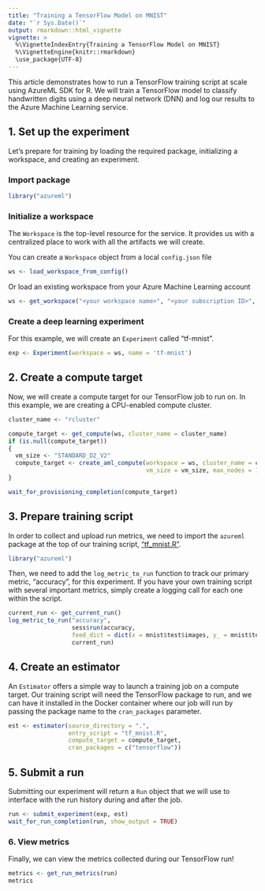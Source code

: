 ```yaml
---
title: "Training a TensorFlow Model on MNIST"
date: "`r Sys.Date()`"
output: rmarkdown::html_vignette
vignette: >
  %\VignetteIndexEntry{Training a TensorFlow Model on MNIST}
  %\VignetteEngine{knitr::rmarkdown}
  \use_package{UTF-8}
---
```


This article demonstrates how to run a TensorFlow training script at scale using AzureML SDK for R. We will train a TensorFlow model to classify handwritten digits using a deep neural network (DNN) and log our results to the Azure Machine Learning service.

## 1. Set up the experiment

Let's prepare for training by loading the required package, initializing a workspace, and creating an experiment.

### Import package
```R
library("azureml")
```

### Initialize a workspace

The `Workspace` is the top-level resource for the service. It provides us with a centralized place to work with all the artifacts we will create. 

You can create a `Workspace` object from a local `config.json` file
```R
ws <- load_workspace_from_config()
```

Or load an existing workspace from your Azure Machine Learning account
```R
ws <- get_workspace("<your workspace name>", "<your subscription ID>", "<your resource group>")
```

### Create a deep learning experiment

For this example, we will create an `Experiment` called "tf-mnist".

```R
exp <- Experiment(workspace = ws, name = 'tf-mnist')
```

## 2. Create a compute target

Now, we will create a compute target for our TensorFlow job to run on. In this example, we are creating a CPU-enabled compute cluster.
```R
cluster_name <- "rcluster"

compute_target <- get_compute(ws, cluster_name = cluster_name)
if (is.null(compute_target))
{
  vm_size <- "STANDARD_D2_V2"
  compute_target <- create_aml_compute(workspace = ws, cluster_name = cluster_name,
                                       vm_size = vm_size, max_nodes = 1)
}

wait_for_provisioning_completion(compute_target)
```

## 3. Prepare training script

In order to collect and upload run metrics, we need to import the `azureml` package at the top of our training script, ["tf_mnist.R"](../../samples/training/train-with-tensorflow/tf_mnist.R).

```R
library("azureml")
```

Then, we need to add the `log_metric_to_run` function to track our primary metric,  "accuracy", for this experiment. If you have your own training script with several important metrics, simply create a logging call for each one within the script.

```R
current_run <- get_current_run()
log_metric_to_run("accuracy",
                  sess$run(accuracy,
                  feed_dict = dict(x = mnist$test$images, y_ = mnist$test$labels)),
                  current_run)
```

## 4. Create an estimator

An `Estimator` offers a simple way to launch a training job on a compute target. Our training script will need the TensorFlow package to run, and we can have it installed in the Docker container where our job will run by passing the package name to the `cran_packages` parameter.

```R
est <- estimator(source_directory = ".",
                 entry_script = "tf_mnist.R",
                 compute_target = compute_target,
                 cran_packages = c("tensorflow"))
```

## 5. Submit a run

Submitting our experiment will return a `Run` object that we will use to interface with the run history during and after the job.

```R
run <- submit_experiment(exp, est)
wait_for_run_completion(run, show_output = TRUE)
```

### 6. View metrics

Finally, we can view the metrics collected during our TensorFlow run!

```R
metrics <- get_run_metrics(run)
metrics
```
